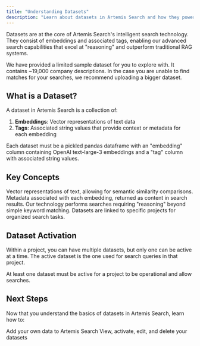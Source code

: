 ```yaml
---
title: "Understanding Datasets"
description: "Learn about datasets in Artemis Search and how they power intelligent searches"
---
```


Datasets are at the core of Artemis Search's intelligent search technology. They consist of embeddings and associated tags, enabling our advanced search capabilities that excel at "reasoning" and outperform traditional RAG systems.

<Tip>
We have provided a limited sample dataset for you to explore with. It contains ~19,000 company descriptions. In the case you are unable to find matches for your searches, we recommend uploading a bigger dataset.
</Tip>

## What is a Dataset?

A dataset in Artemis Search is a collection of:

1. **Embeddings**: Vector representations of text data
2. **Tags**: Associated string values that provide context or metadata for each embedding

<Note>
  Each dataset must be a pickled pandas dataframe with an "embedding" column containing OpenAI text-large-3 embeddings and a "tag" column with associated string values.
</Note>

## Key Concepts

<CardGroup cols={2}>
  <Card title="Embeddings" icon="vector-square">
    Vector representations of text, allowing for semantic similarity comparisons.
  </Card>
  <Card title="Tags" icon="tag">
    Metadata associated with each embedding, returned as content in search results.
  </Card>
  <Card title="Intelligent Search" icon="magnifying-glass-chart">
    Our technology performs searches requiring "reasoning" beyond simple keyword matching.
  </Card>
  <Card title="Project Association" icon="folder-tree">
    Datasets are linked to specific projects for organized search tasks.
  </Card>
</CardGroup>

## Dataset Activation

Within a project, you can have multiple datasets, but only one can be active at a time. The active dataset is the one used for search queries in that project.

<Warning>
  At least one dataset must be active for a project to be operational and allow searches.
</Warning>

## Next Steps

Now that you understand the basics of datasets in Artemis Search, learn how to:

<CardGroup cols={2}>
  <Card title="Upload a Dataset" icon="upload" href="/datasets/upload-a-dataset">
    Add your own data to Artemis Search
  </Card>
  <Card title="Manage Datasets" icon="list-check" href="/datasets/manage-datasets">
    View, activate, edit, and delete your datasets
  </Card>
</CardGroup>